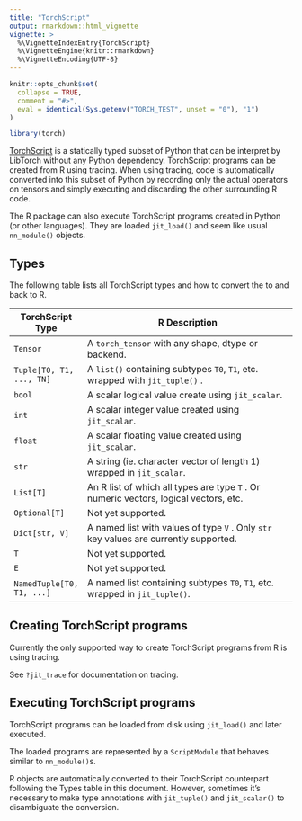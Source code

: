 ```yaml
---
title: "TorchScript"
output: rmarkdown::html_vignette
vignette: >
  %\VignetteIndexEntry{TorchScript}
  %\VignetteEngine{knitr::rmarkdown}
  %\VignetteEncoding{UTF-8}
---
```


```r
knitr::opts_chunk$set(
  collapse = TRUE,
  comment = "#>",
  eval = identical(Sys.getenv("TORCH_TEST", unset = "0"), "1")
)
```

```r
library(torch)
```

[TorchScript](https://pytorch.org/docs/stable/jit_language_reference.html#language-reference) is a statically typed subset of Python that can be interpret by LibTorch without any Python dependency. TorchScript programs can be created from R using tracing. When using tracing, code is automatically converted into this subset of Python by recording only the actual operators on tensors and simply executing and discarding the other surrounding R code.

The R package can also execute TorchScript programs created in Python (or other languages). They are loaded `jit_load()` and seem like usual `nn_module()` objects.

## Types

The following table lists all TorchScript types and how to convert the to and back to R.

| TorchScript Type          | R Description                                                                         |
|---------------------------|---------------------------------------------------------------------------------------|
| `Tensor`                  | A `torch_tensor` with any shape, dtype or backend.                                    |
| `Tuple[T0, T1, ..., TN]`  | A `list()` containing subtypes `T0`, `T1`, etc. wrapped with `jit_tuple()` .          |
| `bool`                    | A scalar logical value create using `jit_scalar`.                                     |
| `int`                     | A scalar integer value created using `jit_scalar`.                                    |
| `float`                   | A scalar floating value created using `jit_scalar`.                                   |
| `str`                     | A string (ie. character vector of length 1) wrapped in `jit_scalar`.                  |
| `List[T]`                 | An R list of which all types are type `T` . Or numeric vectors, logical vectors, etc. |
| `Optional[T]`             | Not yet supported.                                                                    |
| `Dict[str, V]`            | A named list with values of type `V` . Only `str` key values are currently supported. |
| `T`                       | Not yet supported.                                                                    |
| `E`                       | Not yet supported.                                                                    |
| `NamedTuple[T0, T1, ...]` | A named list containing subtypes `T0`, `T1`, etc. wrapped in `jit_tuple()`.           |

## Creating TorchScript programs

Currently the only supported way to create TorchScript programs from R is using tracing.

See `?jit_trace` for documentation on tracing.

## Executing TorchScript programs

TorchScript programs can be loaded from disk using `jit_load()` and later executed.

The loaded programs are represented by a `ScriptModule` that behaves similar to `nn_module()`s.

R objects are automatically converted to their TorchScript counterpart following the Types table in this document. However, sometimes it's necessary to make type annotations with `jit_tuple()` and `jit_scalar()` to disambiguate the conversion.
